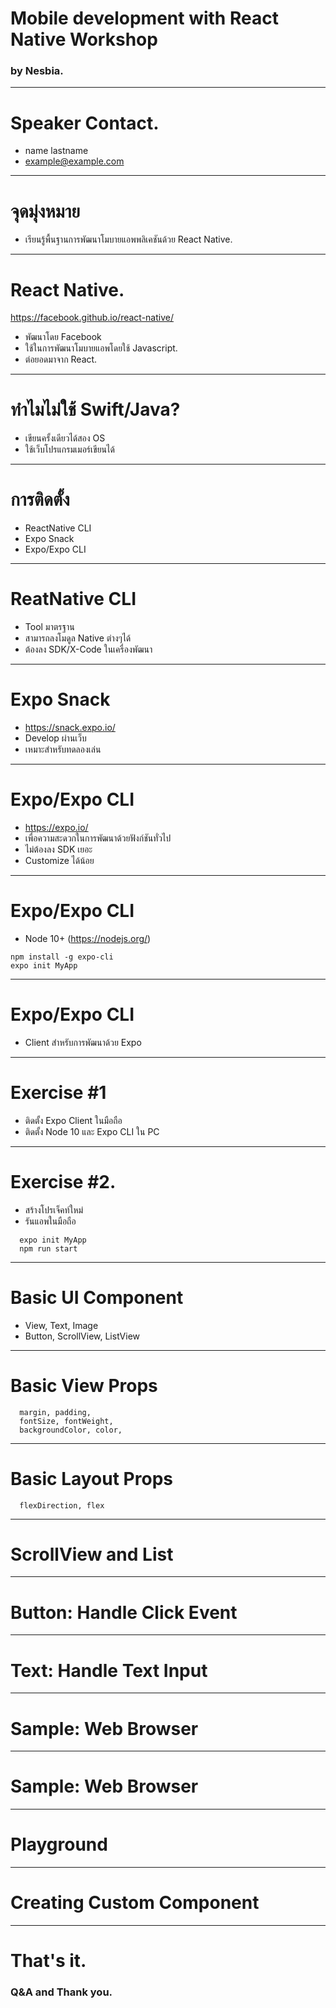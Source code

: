 

<Head>
  <title>React Native 101</title>
</Head>

# Mobile development with React Native Workshop
### by Nesbia.

---

# Speaker Contact.

* name lastname
* example@example.com

---

# จุดมุ่งหมาย

* เรียนรู้พื้นฐานการพัฒนาโมบายแอพพลิเคชันด้วย React Native.

---

# React Native.

https://facebook.github.io/react-native/

* พัฒนาโดย Facebook
* ใช้ในการพัฒนาโมบายแอพโดยใช้ Javascript.
* ต่อยอดมาจาก React.

---

# ทำไมไม่ใช้ Swift/Java?

* เขียนครั้งเดียวได้สอง OS
* ใช้เว็บโปรแกรมเมอร์เขียนได้

---

# การติดตั้ง

* ReactNative CLI
* Expo Snack
* Expo/Expo CLI

---

# ReatNative CLI

* Tool มาตรฐาน
* สามารถลงโมดูล Native ต่างๆได้
* ต้องลง SDK/X-Code ในเครื่องพัฒนา

---

# Expo Snack

* https://snack.expo.io/
* Develop ผ่านเว็บ
* เหมาะสำหรับทดลองเล่น

---

# Expo/Expo CLI

* https://expo.io/
* เพื่อความสะดวกในการพัฒนาด้วยฟังก์ชันทั่วไป
* ไม่ต้องลง SDK เยอะ
* Customize ได้น้อย

---

# Expo/Expo CLI

* Node 10+ (https://nodejs.org/)
```
npm install -g expo-cli
expo init MyApp
```
---

# Expo/Expo CLI

* Client สำหรับการพัฒนาด้วย Expo

---

# Exercise #1

* ติดตั้ง Expo Client ในมือถือ
* ติดตั้ง Node 10 และ Expo CLI ใน PC

---

# Exercise #2.

* สร้างโปรเจ็คท์ใหม่
* รันแอพในมือถือ

```
  expo init MyApp
  npm run start
```

---

# Basic UI Component

* View, Text, Image
* Button, ScrollView, ListView

---

# Basic View Props

```
  margin, padding,
  fontSize, fontWeight,
  backgroundColor, color,
```

---

# Basic Layout Props

```
  flexDirection, flex
```

---

# ScrollView and List

---

# Button: Handle Click Event

---

# Text: Handle Text Input

---

# Sample: Web Browser

---

# Sample: Web Browser

---

# Playground

---

# Creating Custom Component

---

# That's it.

### Q&A and Thank you.